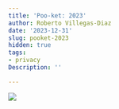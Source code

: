 ```yaml
---
title: 'Poo-ket: 2023'
author: Roberto Villegas-Diaz
date: '2023-12-31'
slug: pooket-2023
hidden: true
tags:
- privacy
Description: ''

---
```


![](https://cdn.ca.emap.com/wp-content/uploads/sites/13/2022/11/porta-potty-1024x682.jpg)